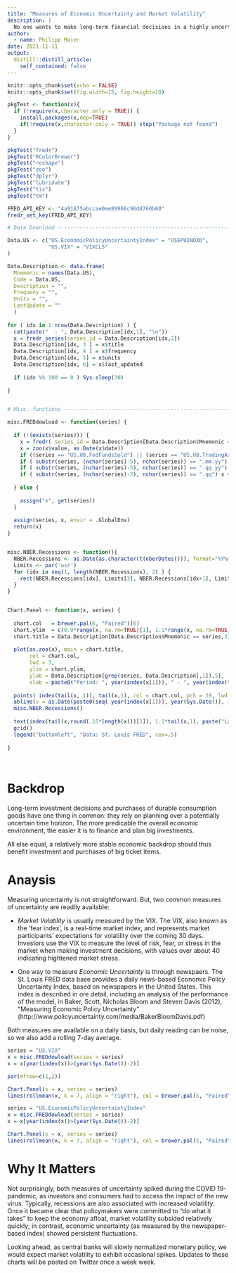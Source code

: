 ```yaml
---
title: "Measures of Economic Uncertainty and Market Volatility"
description: |
  No one wants to make long-term financial decisions in a highly uncertain or volatile enviroment. But, how can we masure unertainty or volatility?
author:
  - name: Philipp Maier
date: 2021-11-11
output:
  distill::distill_article:
    self_contained: false
---
```



```r
knitr::opts_chunk$set(echo = FALSE)
knitr::opts_chunk$set(fig.width=15, fig.height=10) 

pkgTest <- function(x){
  if (!require(x,character.only = TRUE)) {
    install.packages(x,dep=TRUE)
    if(!require(x,character.only = TRUE)) stop("Package not found")
  }
}

pkgTest("fredr")
pkgTest("RColorBrewer")
pkgTest("reshape")
pkgTest("zoo")
pkgTest("dplyr")
pkgTest("lubridate")
pkgTest("tis")
pkgTest("tm")

FRED_API_KEY <- "4a91875abccae0ee89966c96d8760b60"
fredr_set_key(FRED_API_KEY)

# Data Download -------------------------------------------------------------

Data.US <- c("US.EconomicPolicyUncertaintyIndex" = "USEPUINDXD",
             "US.VIX" = "VIXCLS"
)

Data.Description <- data.frame( 
  Mnemonic = names(Data.US), 
  Code = Data.US,
  Description = "", 
  Frequeny = "",
  Units = "",
  LastUpdate = ""
  )
  
for ( idx in 1:nrow(Data.Description) ) {
  cat(paste("  - ", Data.Description[idx,1], "\n"))
  x = fredr_series(series_id = Data.Description[idx,2])
  Data.Description[idx, 3 ] = x$title
  Data.Description[idx, 4 ] = x$frequency
  Data.Description[idx, 5] = x$units
  Data.Description[idx, 6] = x$last_updated
  
  if (idx %% 100 == 0 ) Sys.sleep(30)
  
}


# Misc. functions ---------------------------------------------------------

misc.FREDdowload <- function(series) {
  
  if (!(exists(series))) {
    x = fredr( series_id = Data.Description[Data.Description$Mnemonic == series,2] )
    x = zoo(x$value, as.Date(x$date))
    if ((series == "US.H8.FedFundsSold") || (series == "US.H8.TradingAssets")) x = x / 1000
    if ( substr(series, (nchar(series)-5), nchar(series)) == ".mm.yy") x <- 100*log(x / stats::lag(x, -12))
    if ( substr(series, (nchar(series)-5), nchar(series)) == ".qq.yy") x <- 100*log(x / stats::lag(x, -4))
    if ( substr(series, (nchar(series)-2), nchar(series)) == ".qq") x <- 100*log(x / stats::lag(x, -1))
    
  } else {
    
    assign("x", get(series))
  }
  
  assign(series, x, envir = .GlobalEnv)
  return(x)
}


misc.NBER.Recessions <- function(){
  NBER.Recessions <- as.Date(as.character(t(nberDates())), format="%Y%m%d")
  Limits <- par('usr')
  for (idx in seq(1, length(NBER.Recessions), 2) ) {
    rect(NBER.Recessions[idx], Limits[3], NBER.Recessions[idx+1], Limits[4], col="#0000FF19", lty=0)
  }
}


Chart.Panel <- function(x, series) {
  
  chart.col   = brewer.pal(6, "Paired")[6]
  chart.ylim  = c(0.9*range(x, na.rm=TRUE)[1], 1.1*range(x, na.rm=TRUE)[2])
  chart.title = Data.Description[Data.Description$Mnemonic == series,3]
  
  plot(as.zoo(x), main = chart.title, 
       col = chart.col, 
       lwd = 3, 
       ylim = chart.ylim,
       ylab = Data.Description[grep(series, Data.Description[,1]),5],
       xlab = paste0("Period: ", year(index(x[1])), " - ", year(index(tail(x[1]))), " (shaded areas indicate U.S. recessions)"))
  
  points( index(tail(x, 1)), tail(x,1), col = chart.col, pch = 19, lwd = 5)
  abline(v = as.Date(paste0(seq( year(index(x[1])), year(Sys.Date()), 1), "-01-01")), lty = 3, lwd = 0.5)
  misc.NBER.Recessions()
  
  text(index(tail(x,round(.15*length(x)))[1]), 1.1*tail(x,1), paste("Latest obs.\n", round(tail(x,1),2)), font = 2)
  grid()
  legend("bottomleft", "Data: St. Louis FRED", cex=.5)
  
}

  
```

# Backdrop

Long-term investment decisions and purchases of durable consumption goods have one thing in common: they rely on planning over a potentially uncertain time horizon. The more predicable the overall economic environment, the easier it is to finance and plan big investments. 

All else equal, a relatively more stable economic backdrop should thus benefit investment and purchases of big ticket items.

# Anaysis

Measuring uncertainty is not straightforward. But, two common measures of uncertainty are readily available:

* *Market* *Volatility* is usually measured by the VIX. The VIX, also known as the 'fear index', is a real-time market index, and represents market participants' expectations for volatility over the coming 30 days. Investors use the VIX to measure the level of risk, fear, or stress in the market when making investment decisions, with values over about 40 indicating hightened market stress.

* One way to measure *Economic* *Uncertainty* is through newspaers. The St. Louis FRED data base provides a daily news-based Economic Policy Uncertainty Index, based on newspapers in the United States. This index is described in ore detail, including an analysis of the performance of the model, in Baker, Scott, Nicholas Bloom and Steven Davis (2012), "Measuring Economic Policy Uncertainty" (http://www.policyuncertainty.com/media/BakerBloomDavis.pdf)

Both measures are available on a daily basis, but daily reading can be noise, so we also add a rolling 7-day average.

```r
  
series = "US.VIX"
x = misc.FREDdowload(series = series)
x = x[year(index(x))>(year(Sys.Date())-2)]

par(mfrow=c(1,2))

Chart.Panel(x = x, series = series)
lines(rollmean(x, k = 7, align = "right"), col = brewer.pal(5, "Paired")[2], lwd = 4)

series = "US.EconomicPolicyUncertaintyIndex"
x = misc.FREDdowload(series = series)
x = x[year(index(x))>(year(Sys.Date())-2)]

Chart.Panel(x = x, series = series)
lines(rollmean(x, k = 7, align = "right"), col = brewer.pal(5, "Paired")[2], lwd = 4)

```
  
# Why It Matters

Not surprisingly, both measures of uncertainty spiked during the COVID 19-pandemic, as investors and consumers had to access the impact of the new virus. Typically, recessions are also associated with increased volatility. Once it became clear that policymakers were committed to "do what it takes" to keep the economy afloat, market volatility subsided relatively quickly; in contrast, economic uncertainty (as measured by the newspaper-based index) showed persistent fluctuations. 

Looking ahead, as central banks will slowly normalized monetary policy, we would expect market volatility to exhibit occasional spikes. Updates to these charts will be posted on Twitter once a week week.

  
  
